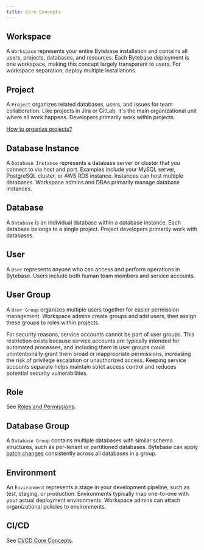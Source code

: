 ```yaml
---
title: Core Concepts
---
```



## Workspace

A `Workspace` represents your entire Bytebase installation and contains all users, projects, databases, and resources. Each Bytebase deployment is one workspace, making this concept largely transparent to users. For workspace separation, deploy multiple installations.

## Project

A `Project` organizes related databases, users, and issues for team collaboration. Like projects in Jira or GitLab, it's the main organizational unit where all work happens. Developers primarily work within projects.

<Tip>

[How to organize projects?](/onboarding/organize-projects)

</Tip>

## Database Instance

A `Database Instance` represents a database server or cluster that you connect to via host and port. Examples include your MySQL server, PostgreSQL cluster, or AWS RDS instance. Instances can host multiple databases. Workspace admins and DBAs primarily manage database instances.

## Database

A `Database` is an individual database within a database instance. Each database belongs to a single project. Project developers primarily work with databases.

## User

A `User` represents anyone who can access and perform operations in Bytebase. Users include both human team members and service accounts.

## User Group

A `User Group` organizes multiple users together for easier permission management. Workspace admins create groups and add users, then assign these groups to roles within projects.

For security reasons, service accounts cannot be part of user groups. This restriction exists because service accounts are typically intended for automated processes, and including them in user groups could unintentionally grant them broad or inappropriate permissions, increasing the risk of privilege escalation or unauthorized access. Keeping service accounts separate helps maintain strict access control and reduces potential security vulnerabilities.

## Role

See [Roles and Permissions](/concepts/roles-and-permissions).

## Database Group

A `Database Group` contains multiple databases with similar schema structures, such as per-tenant or partitioned databases. Bytebase can apply [batch changes](/change-database/batch-change) consistently across all databases in a group.

## Environment

An `Environment` represents a stage in your development pipeline, such as test, staging, or production. Environments typically map one-to-one with your actual deployment environments. Workspace admins can attach organizational policies to environments.

## CI/CD

See [CI/CD Core Concepts](/change-database/change-workflow/#core-concepts).
